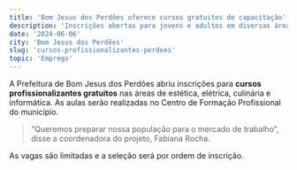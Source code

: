 ```yaml
---
title: 'Bom Jesus dos Perdões oferece cursos gratuitos de capacitação'
description: 'Inscrições abertas para jovens e adultos em diversas áreas'
date: '2024-06-06'
city: 'Bom Jesus dos Perdões'
slug: 'cursos-profissionalizantes-perdoes'
topic: 'Emprego'
---
```


A Prefeitura de Bom Jesus dos Perdões abriu inscrições para **cursos profissionalizantes gratuitos** nas áreas de estética, elétrica, culinária e informática. As aulas serão realizadas no Centro de Formação Profissional do município.

> “Queremos preparar nossa população para o mercado de trabalho”, disse a coordenadora do projeto, Fabiana Rocha.

As vagas são limitadas e a seleção será por ordem de inscrição.
